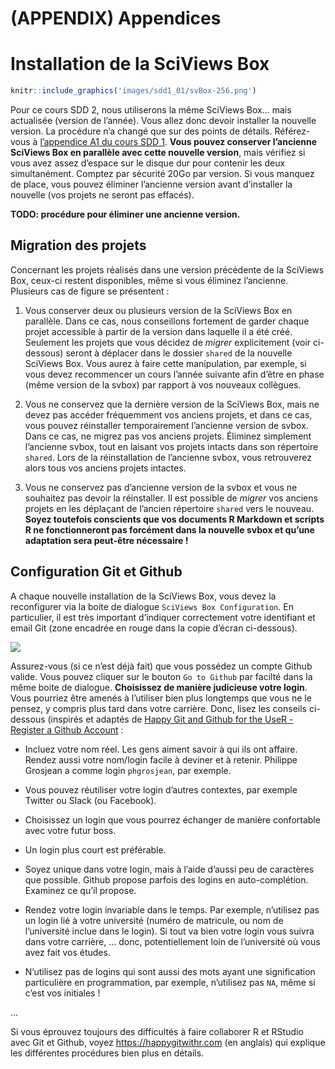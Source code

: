 # (APPENDIX) Appendices {-}


# Installation de la SciViews Box {#svbox}

```r
knitr::include_graphics('images/sdd1_01/svBox-256.png')
```

Pour ce cours SDD 2, nous utiliserons la même SciViews Box... mais actualisée (version de l'année). Vous allez donc devoir installer la nouvelle version. La procédure n'a changé que sur des points de détails. Référez-vous à [l'appendice A1 du cours SDD 1](http://biodatascience-course.sciviews.org/sdd-umons/svbox.html). **Vous pouvez conserver l'ancienne SciViews Box en parallèle avec cette nouvelle version**, mais vérifiez si vous avez assez d'espace sur le disque dur pour contenir les deux simultanément. Comptez par sécurité 20Go par version. Si vous manquez de place, vous pouvez éliminer l'ancienne version avant d'installer la nouvelle (vos projets ne seront pas effacés).

**TODO: procédure pour éliminer une ancienne version.**


## Migration des projets

Concernant les projets réalisés dans une version précédente de la SciViews Box, ceux-ci restent disponibles, même si vous éliminez l'ancienne. Plusieurs cas de figure se présentent\ :

1. Vous conserver deux ou plusieurs version de la SciViews Box en parallèle. Dans ce cas, nous conseillons fortement de garder chaque projet accessible à partir de la version dans laquelle il a été créé. Seulement les projets que vous décidez de *migrer* explicitement (voir ci-dessous) seront à déplacer dans le dossier `shared` de la nouvelle SciViews Box. Vous aurez à faire cette manipulation, par exemple, si vous devez recommencer un cours l'année suivante afin d'être en phase (même version de la svbox) par rapport à vos nouveaux collègues.

2. Vous ne conservez que la dernière version de la SciViews Box, mais ne devez pas accéder fréquemment vos anciens projets, et dans ce cas, vous pouvez réinstaller temporairement l'ancienne version de svbox. Dans ce cas, ne migrez pas vos anciens projets. Éliminez simplement l'ancienne svbox, tout en laisant vos projets intacts dans son répertoire `shared`. Lors de la réinstallation de l'ancienne svbox, vous retrouverez alors tous vos anciens projets intactes.

3. Vous ne conservez pas d'ancienne version de la svbox et vous ne souhaitez pas devoir la réinstaller. Il est possible de *migrer* vos anciens projets en les déplaçant de l'ancien répertoire `shared` vers le nouveau. **Soyez toutefois conscients que vos documents R Markdown et scripts R ne fonctionneront pas forcément dans la nouvelle svbox et qu'une adaptation sera peut-être nécessaire\ !**


## Configuration Git et Github

A chaque nouvelle installation de la SciViews Box, vous devez la reconfigurer via la boite de dialogue `SciViews Box Configuration`. En particulier, il est très important d'indiquer correctement votre identifiant et email Git (zone encadrée en rouge dans la copie d'écran ci-dessous).

![](images/sdd2_A1/svbox_config.png)

Assurez-vous (si ce n'est déjà fait) que vous possédez un compte Github valide. Vous pouvez cliquer sur le bouton `Go to Github` par facilté dans la même boite de dialogue. **Choisissez de manière judicieuse votre login**. Vous pourriez être amenés à l'utiliser bien plus longtemps que vous ne le pensez, y compris plus tard dans votre carrière. Donc, lisez les conseils ci-dessous (inspirés et adaptés de [Happy Git and Github for the UseR - Register a Github Account](https://happygitwithr.com/github-acct.html)\ :

- Incluez votre nom réel. Les gens aiment savoir à qui ils ont affaire. Rendez aussi votre nom/login facile à deviner et à retenir. Philippe Grosjean a comme login `phgrosjean`, par exemple.

- Vous pouvez réutiliser votre login d'autres contextes, par exemple Twitter ou Slack (ou Facebook).

- Choisissez un login que vous pourrez échanger de manière confortable avec votre futur boss.

- Un login plus court est préférable.

- Soyez unique dans votre login, mais à l'aide d'aussi peu de caractères que possible. Github propose parfois des logins en auto-complétion. Examinez ce qu'il propose.

- Rendez votre login invariable dans le temps. Par exemple, n'utilisez pas un login lié à votre université (numéro de matricule, ou nom de l'université inclue dans le login). Si tout va bien votre login vous suivra dans votre carrière, ... donc, potentiellement loin de l'université où vous avez fait vos études.

- N'utilisez pas de logins qui sont aussi des mots ayant une signification particulière en programmation, par exemple, n'utilisez pas `NA`, même si c'est vos initiales\ !

...

Si vous éprouvez toujours des difficultés à faire collaborer R et RStudio avec Git et Github, voyez [https://happygitwithr.com](Happy Git and Github for the UseR) (en anglais) qui explique les différentes procédures bien plus en détails.

